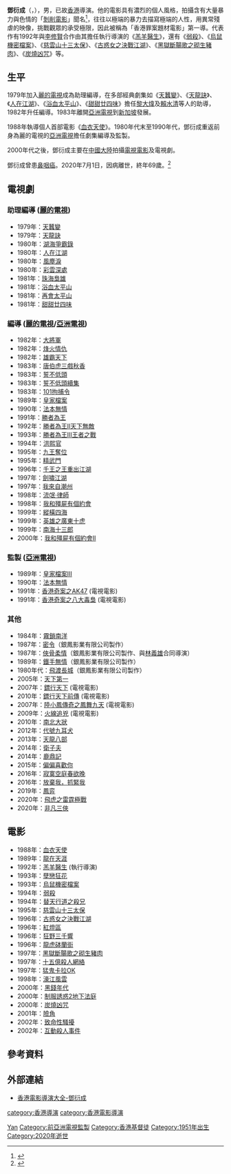 {{藝人
|姓名 = 鄧衍成
|類型 = 導演
|圖片 = 鄧衍成 1951-2020.jpg
|圖片尺寸 = 
|圖片簡介 = 
|本名 = 
|外文名 = 
|外文 = 
|羅馬拼音 = Tang Hin Shing
|英文名 = Billy Tang  
|暱稱 = 
|其他藝名 = 
|國籍 = 
|民族 = 
|籍貫 = 
|出生日期 = {{birth date|1951|6|18}}
|出生地點 = {{HKG-1945}}
|逝世日期 ={{Death date and age|2020|7|1|1951|6|18}}
|逝世地點 = {{HKG}}[[牛頭角|牛頭角]]
|職業 = 
|語言 = 粵語、英語、國語
|教育程度 = 
|母校 = 
|宗教信仰 = [[基督教|基督教]]
|配偶 = 
|兒女 = 
|父母 = 
|親屬 = 
|音樂類型 = 
|演奏樂器 = 
|出道地點 = 
|出道日期 = 
|出道作 = 
|代表作 = 
|著名角色 = 
|活躍年代 = 
|唱片公司 = 
|經紀公司 = 
|網站 = 
|相關團體 = 
|IMDb = 0849290
|現任成員 = 
|過往成員 = 
|獎項 = 
}}

'''鄧衍成'''（{{lang-en|'''Billy Tang Hin Shing'''}}，{{bd|1951年|6月18日|2020年|7月1日|catIdx=D鄧}}），男，已故[[香港|香港]]導演。他的電影具有濃烈的個人風格，拍攝含有大量暴力與色情的「[[剝削電影|剝削電影]]」聞名<ref>{{cite news |author1=陳穎思 |title=「香港第一殺人導演」鄧衍成逝世終年69歲　《弱殺》成Cult片經典 |url=https://www.hk01.com/%E9%9B%BB%E5%BD%B1/493241/%E9%A6%99%E6%B8%AF%E7%AC%AC%E4%B8%80%E6%AE%BA%E4%BA%BA%E5%B0%8E%E6%BC%94-%E9%84%A7%E8%A1%8D%E6%88%90%E9%80%9D%E4%B8%96%E7%B5%82%E5%B9%B469%E6%AD%B2-%E5%BC%B1%E6%AE%BA-%E6%88%90cult%E7%89%87%E7%B6%93%E5%85%B8 |accessdate=2020-07-02 |agency=香港01 |date=2020-07-02 |archive-date=2020-07-02 |archive-url=https://web.archive.org/web/20200702171114/https://www.hk01.com/%E9%9B%BB%E5%BD%B1/493241/%E9%A6%99%E6%B8%AF%E7%AC%AC%E4%B8%80%E6%AE%BA%E4%BA%BA%E5%B0%8E%E6%BC%94-%E9%84%A7%E8%A1%8D%E6%88%90%E9%80%9D%E4%B8%96%E7%B5%82%E5%B9%B469%E6%AD%B2-%E5%BC%B1%E6%AE%BA-%E6%88%90cult%E7%89%87%E7%B6%93%E5%85%B8 |dead-url=no }}</ref>，往往以極端的暴力去描寫極端的人性，用異常殘虐的映像，挑戰觀眾的承受極限，因此被稱為「香港罪案題材電影」第一導。代表作有1992年與[[李修賢|李修賢]]合作由其擔任執行導演的《[[羔羊醫生|羔羊醫生]]》，還有《[[弱殺|弱殺]]》、《[[烏鼠機密檔案|烏鼠機密檔案]]》、《[[慈雲山十三太保_(電影)|慈雲山十三太保]]》、《[[古惑女之決戰江湖|古惑女之決戰江湖]]》、《[[黑獄斷腸歌之砌生豬肉|黑獄斷腸歌之砌生豬肉]]》、《[[炭燒凶咒|炭燒凶咒]]》等。

== 生平 ==
1979年加入[[麗的電視|麗的電視]]成為助理編導，在多部經典劇集如《[[天蠶變_(電視劇)|天蠶變]]》、《[[天龍訣|天龍訣]]》、《[[人在江湖_(電視劇)|人在江湖]]》、《[[浴血太平山|浴血太平山]]》、《[[甜甜廿四味|甜甜廿四味]]》擔任[[黎大煒|黎大煒]]及[[賴水清|賴水清]]等人的助導，1982年升任編導。1983年離開[[亞洲電視|亞洲電視]]到[[新加坡|新加坡]]發展。

1988年執導個人首部電影《[[血衣天使|血衣天使]]》。1980年代末至1990年代，鄧衍成重返前身為麗的電視的[[亞洲電視|亞洲電視]]擔任劇集編導及監製。

2000年代之後，鄧衍成主要在[[中國大陸|中國大陸]]拍攝[[電視電影|電視電影]]及電視劇。

鄧衍成曾患[[鼻咽癌|鼻咽癌]]。2020年7月1日，因病離世，終年69歲。<ref>{{cite news |url=https://ol.mingpao.com/ldy/showbiz/latest/20200702/1593668486985/%E9%A6%99%E6%B8%AF%E5%B0%8E%E6%BC%94%E9%84%A7%E8%A1%8D%E6%88%90%E9%9B%A2%E4%B8%96-%E7%B5%82%E5%B9%B469%E6%AD%B2-%E3%80%8A%E9%A3%9B%E8%99%8E%E4%B9%8B%E9%9B%B7%E9%9C%86%E6%A5%B5%E6%88%B0%E3%80%8B%E6%88%90%E9%81%BA%E4%BD%9C |title=香港導演鄧衍成離世 終年69歲 《飛虎之雷霆極戰》成遺作 |date=2020-07-07 |access-date=2020-12-30 |newspaper=[[明報|明報]] |language=zh-hant }}</ref>

== 電視劇 ==
=== 助理編導 ([[麗的電視|麗的電視]]) ===
*1979年：[[天蠶變_(電視劇)|天蠶變]]
*1979年：[[天龍訣|天龍訣]]
*1980年：[[湖海爭霸錄|湖海爭霸錄]]
*1980年：[[人在江湖_(電視劇)|人在江湖]]
*1980年：[[風塵淚|風塵淚]]
*1980年：[[彩雲深處|彩雲深處]]
*1981年：[[珠海梟雄|珠海梟雄]]
*1981年：[[浴血太平山|浴血太平山]]
*1981年：[[再會太平山|再會太平山]]
*1981年：[[甜甜廿四味|甜甜廿四味]]

=== 編導 ([[麗的電視|麗的電視]]/[[亞洲電視|亞洲電視]]) ===
*1982年：[[大將軍_(電視劇)|大將軍]]
*1982年：[[烽火情仇|烽火情仇]]
*1982年：[[雄霸天下|雄霸天下]] 
*1983年：[[唐伯虎三戲秋香|唐伯虎三戲秋香]]
*1983年：[[誓不低頭_(亞洲電視劇集)|誓不低頭]]
*1983年：[[誓不低頭_(亞洲電視劇集)|誓不低頭續集]]
*1983年：[[101拘捕令|101拘捕令]]
*1989年：[[皇家檔案|皇家檔案]]
*1990年：[[法本無情|法本無情]]
*1991年：[[勝者為王_(1991年電視劇)|勝者為王]]
*1992年：[[勝者為王II天下無敵|勝者為王II天下無敵]]
*1993年：[[勝者為王III王者之戰|勝者為王III王者之戰]]
*1994年：[[洪熙官_(電視劇)|洪熙官]]
*1995年：[[九王奪位|九王奪位]]
*1995年：[[精武門_(電視劇)|精武門]]
*1996年：[[千王之王重出江湖|千王之王重出江湖]]
*1997年：[[劍嘯江湖|劍嘯江湖]]
*1997年：[[我來自潮州|我來自潮州]]
*1998年：[[流氓·律師|流氓·律師]]
*1998年：[[我和殭屍有個約會|我和殭屍有個約會]]
*1999年：[[縱橫四海_(電視劇)|縱橫四海]]
*1999年：[[英雄之廣東十虎|英雄之廣東十虎]]
*1999年：[[南海十三郎_(電視劇)|南海十三郎]]
*2000年：[[我和殭屍有個約會II|我和殭屍有個約會II]]

=== 監製 ([[亞洲電視|亞洲電視]]) ===
*1989年：[[皇家檔案III|皇家檔案III]]
*1990年：[[法本無情|法本無情]]
*1991年：[[香港奇案之AK47|香港奇案之AK47]] (電視電影)
*1991年：[[香港奇案之八大毒梟|香港奇案之八大毒梟]] (電視電影)

=== 其他 ===
*1984年：[[霧鎖南洋|霧鎖南洋]]
*1987年：[[密令|密令]]（銀鳳影業有限公司製作）
*1987年：[[俠骨柔情|俠骨柔情]]（銀鳳影業有限公司製作、與[[林義雄|林義雄]]合同導演）
*1989年：[[鐵手無情|鐵手無情]]（銀鳳影業有限公司製作）
*1980年代：[[飛渡長城|飛渡長城]]（銀鳳影業有限公司製作）
*2005年：[[天下第一_(電視劇)|天下第一]]
*2007年：[[鏢行天下|鏢行天下]] (電視電影)
*2010年：[[鏢行天下前傳|鏢行天下前傳]] (電視電影)
*2007年：[[陸小鳳傳奇_(電視電影)|陸小鳳傳奇之鳳舞九天]] (電視電影)
*2009年：[[火線追兇|火線追兇]] (電視電影)
*2010年：[[南北大狀|南北大狀]]
*2012年：[[代號九耳犬|代號九耳犬]]
*2013年：[[天龍八部_(2013年電視劇)|天龍八部]]
*2014年：[[衛子夫_(電視劇)|衛子夫]]
*2014年：[[鹿鼎記_(2014年電視劇)|鹿鼎記]]
*2015年：[[偏偏喜歡你_(電視劇)|偏偏喜歡你]]
*2016年：[[寂寞空庭春欲晚|寂寞空庭春欲晚]]
*2016年：[[放棄我，抓緊我|放棄我，抓緊我]]
*2019年：[[鳳弈|鳳弈]]
*2020年：[[飛虎之雷霆極戰|飛虎之雷霆極戰]]
*2020年：[[非凡三俠|非凡三俠]]

== 電影 ==
*1988年：[[血衣天使|血衣天使]]
*1989年：[[龍在天涯|龍在天涯]] 
*1992年：[[羔羊醫生|羔羊醫生]] (執行導演)
*1993年：[[孽戀狂花|孽戀狂花]]
*1993年：[[烏鼠機密檔案|烏鼠機密檔案]]
*1994年：[[弱殺|弱殺]]
*1994年：[[替天行道之殺兄|替天行道之殺兄]]
*1995年：[[慈雲山十三太保_(電影)|慈雲山十三太保]]
*1996年：[[古惑女之決戰江湖|古惑女之決戰江湖]]
*1996年：[[紅燈區_(電影)|紅燈區]]
*1996年：[[狂野三千響|狂野三千響]]
*1996年：[[龍虎砵蘭街|龍虎砵蘭街]]
*1997年：[[黑獄斷腸歌之砌生豬肉|黑獄斷腸歌之砌生豬肉]]
*1997年：[[十五億殺人網絡|十五億殺人網絡]]
*1997年：[[猛鬼卡拉OK|猛鬼卡拉OK]]
*1998年：[[濠江風雲|濠江風雲]]
*2000年：[[黑錢年代|黑錢年代]]
*2000年：[[制服誘惑2地下法庭|制服誘惑2地下法庭]]
*2000年：[[炭燒凶咒|炭燒凶咒]]
*2001年：[[險角|險角]]
*2002年：[[致命性騷擾|致命性騷擾]]
*2002年：[[互動殺人事件|互動殺人事件]]

== 參考資料 ==
{{reflist}}

== 外部連結 ==
* [http://www.hkfilmdirectors.com/zh-hk/director/tang-hin-shing-billy 香港電影導演大全-鄧衍成] {{Wayback|url=http://www.hkfilmdirectors.com/zh-hk/director/tang-hin-shing-billy |date=20151222114158 }}

{{亞洲電視劇集監製}}
{{Authority control}}
{{DEFAULTSORT:Deng邓}}

[[Category:邓姓|Yan]]
[[Category:前亞洲電視監製|Category:前亞洲電視監製]]
[[Category:香港基督徒|Category:香港基督徒]]
[[Category:1951年出生|Category:1951年出生]]
[[Category:2020年逝世|Category:2020年逝世]]  
[[category:香港導演|category:香港導演]]
[[category:香港電影導演|category:香港電影導演]]
